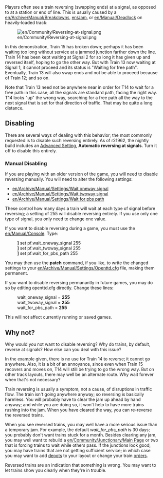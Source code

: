 Players often see a train reversing (swapping ends) at a signal, as opposed to at a station or end of line. This is usually caused by a [[en/Archive/Manual/Breakdowns]], [[en/Jam]], or [[en/Manual/Deadlock]] on heavily-loaded track: 

[[File:en/Community/Reversing-at-signal.png]]

In this demonstration, Train 15 has broken down; perhaps it has been waiting too long without service at a jammed junction farther down the line. Train 14 has been kept waiting at Signal 2 for so long it has given up and reversed itself, hoping to go the other way. But with Train 13 now waiting at Signal 1, it cannot proceed and its status is "Waiting for free path". Eventually, Train 13 will also swap ends and not be able to proceed because of Train 12; and so on. 

Note that Train 13 need not be anywhere near in order for T14 to wait for a free path in this case; all the signals are standard path, facing the right way. T14 looks "up" the wrong way, searching for a free path all the way to the next signal that is set for that direction of traffic. That may be quite a long distance. 

== Disabling ==

There are several ways of dealing with this behavior; the most commonly requested is to disable such reversing entirely. As of r21962, the nightly build includes an [[en/Archive/Manual/Settings/Advanced Settings#vehicles|Advanced Setting]], '''Automatic reversing at signals'''. Turn it off to disable this entirely. 

=== Manual Disabling ===

If you are playing with an older version of the game, you will need to disable reversing manually. You will need to alter the following settings: 

* [[en/Archive/Manual/Settings/Wait oneway signal]]
* [[en/Archive/Manual/Settings/Wait twoway signal]]
* [[en/Archive/Manual/Settings/Wait for pbs path]]

These control how many days a train will wait at each type of signal before reversing; a setting of 255 will disable reversing entirely. If you use only one type of signal, you only need to change one value. 

If you want to disable reversing during a game, you must use the [[en/Manual/Console]]. Type: 

:''']''' set pf.wait_oneway_signal 255
:''']''' set pf.wait_twoway_signal 255
:''']''' set pf.wait_for_pbs_path 255

You may then use the '''patch''' command, if you like, to write the changed settings to your [[en/Archive/Manual/Settings/Openttd.cfg]] file, making them permanent. 

If you want to disable reversing permanantly in future games, you may do so by editing openttd.cfg directly. Change these lines: 

: wait_oneway_signal = '''255'''
: wait_twoway_signal = '''255'''
: wait_for_pbs_path = '''255'''

This will not affect currently running or saved games.

== Why not? ==

Why would you not want to disable reversing? Why do trains, by default, reverse at signals? How else can you deal with this issue? 

In the example given, there is no use for Train 14 to reverse; it cannot go anywhere. Also, it is a bit of an annoyance, since even when Train 15 recovers and moves on, T14 will still be trying to go the wrong way. But on other track layouts, there may well be an alternate route. Why wait forever when that's not necessary? 

Train reversing is usually a symptom, not a cause, of disruptions in traffic flow. The train isn't going anywhere anyway; so reversing is basically harmless. You will probably have to clear the jam up ahead by hand anyway; and while you are doing so, it won't help to have more trains rushing into the jam. When you have cleared the way, you can re-reverse the reversed trains. 

When you see reversed trains, you may well have a more serious issue than a temporary jam. For example, the default ''wait_for_pbs_path'' is 30 days; you probably don't want trains stuck for a month. Besides clearing any jam, you may well want to rebuild a [[en/Community/Junctionary/Main Page]] or two that is forcing trains to wait while others pass. If the junctions look good, you may have trains that are not getting sufficient service; in which case you may want to add [[en/Manual/Building depots|depots]] to your layout or change your train [[en/Archive/Manual/Settings/Allow goto depot orders|orders]]. 

Reversed trains are an indication that something is wrong. You may want to let trains show you clearly when they're in trouble.